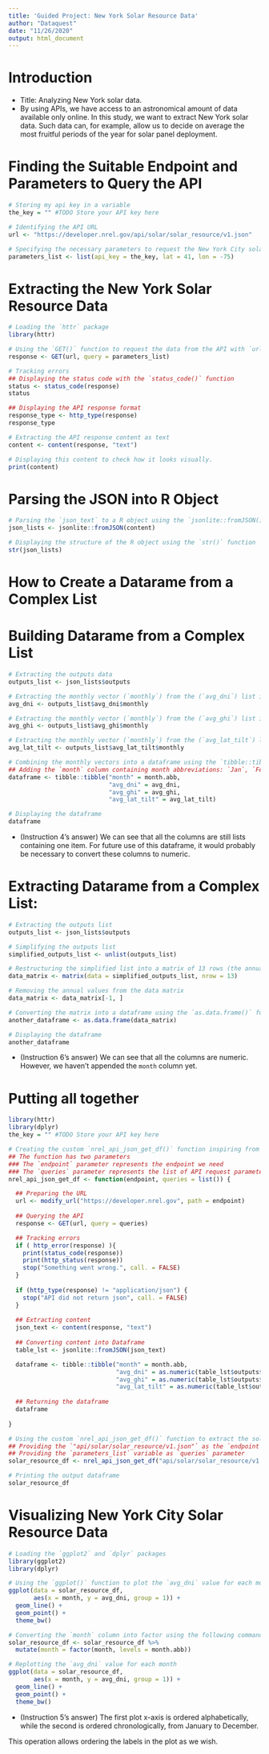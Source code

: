 ```yaml
---
title: 'Guided Project: New York Solar Resource Data'
author: "Dataquest"
date: "11/26/2020"
output: html_document
---
```


# Introduction
- Title: Analyzing New York solar data.
- By using APIs, we have access to an astronomical amount of data available only online. In this study, we want to extract New York solar data. Such data can, for example, allow us to decide on average the most fruitful periods of the year for solar panel deployment.
        
# Finding the Suitable Endpoint and Parameters to Query the API
```r
# Storing my api key in a variable
the_key = "" #TODO Store your API key here

# Identifying the API URL
url <- "https://developer.nrel.gov/api/solar/solar_resource/v1.json"

# Specifying the necessary parameters to request the New York City solar data
parameters_list <- list(api_key = the_key, lat = 41, lon = -75)
```

# Extracting the New York Solar Resource Data 
```r
# Loading the `httr` package
library(httr)

# Using the `GET()` function to request the data from the API with `url` and `parameters_list`
response <- GET(url, query = parameters_list)

# Tracking errors 
## Displaying the status code with the `status_code()` function
status <- status_code(response)
status

## Displaying the API response format
response_type <- http_type(response)
response_type

# Extracting the API response content as text
content <- content(response, "text")

# Displaying this content to check how it looks visually.
print(content)
```

# Parsing the JSON into R Object
```r
# Parsing the `json_text` to a R object using the `jsonlite::fromJSON()` function
json_lists <- jsonlite::fromJSON(content)

# Displaying the structure of the R object using the `str()` function
str(json_lists)
```

# How to Create a Datarame from a Complex List

# Building Datarame from a Complex List
```r
# Extracting the outputs data
outputs_list <- json_lists$outputs

# Extracting the monthly vector (`monthly`) from the (`avg_dni`) list in the outputs data
avg_dni <- outputs_list$avg_dni$monthly

# Extracting the monthly vector (`monthly`) from the (`avg_ghi`) list in the outputs data
avg_ghi <- outputs_list$avg_ghi$monthly

# Extracting the monthly vector (`monthly`) from the (`avg_lat_tilt`) list in the outputs data
avg_lat_tilt <- outputs_list$avg_lat_tilt$monthly

# Combining the monthly vectors into a dataframe using the `tibble::tibble()` function
## Adding the `month` column containing month abbreviations: `Jan`, `Fev`,...,`Dec`
dataframe <- tibble::tibble("month" = month.abb,
                            "avg_dni" = avg_dni, 
                            "avg_ghi" = avg_ghi, 
                            "avg_lat_tilt" = avg_lat_tilt)

# Displaying the dataframe
dataframe
```

- (Instruction 4's answer)
We can see that all the columns are still lists containing one item. For future use of this dataframe, it would probably be necessary to convert these columns to numeric.

# Extracting Datarame from a Complex List: 
```r
# Extracting the outputs list
outputs_list <- json_lists$outputs

# Simplifying the outputs list
simplified_outputs_list <- unlist(outputs_list)

# Restructuring the simplified list into a matrix of 13 rows (the annual value and 12 months values)
data_matrix <- matrix(data = simplified_outputs_list, nrow = 13)

# Removing the annual values from the data matrix
data_matrix <- data_matrix[-1, ]

# Converting the matrix into a dataframe using the `as.data.frame()` function
another_dataframe <- as.data.frame(data_matrix)

# Displaying the dataframe
another_dataframe
```

- (Instruction 6's answer)
We can see that all the columns are numeric. However, we haven't appended the `month` column yet.

# Putting all together
```r
library(httr)
library(dplyr)
the_key = "" #TODO Store your API key here 

# Creating the custom `nrel_api_json_get_df()` function inspiring from what we did in the previous missions
## The function has two parameters
### The `endpoint` parameter represents the endpoint we need
### The `queries` parameter represents the list of API request parameters.
nrel_api_json_get_df <- function(endpoint, queries = list()) {

  ## Preparing the URL 
  url <- modify_url("https://developer.nrel.gov", path = endpoint)
  
  ## Querying the API
  response <- GET(url, query = queries)

  ## Tracking errors
  if ( http_error(response) ){
    print(status_code(response))
    print(http_status(response))
    stop("Something went wrong.", call. = FALSE)
  }
    
  if (http_type(response) != "application/json") {
    stop("API did not return json", call. = FALSE)
  }
  
  ## Extracting content
  json_text <- content(response, "text")
    
  ## Converting content into Dataframe
  table_lst <- jsonlite::fromJSON(json_text)

  dataframe <- tibble::tibble("month" = month.abb,
                              "avg_dni" = as.numeric(table_lst$outputs$avg_dni$monthly),
                              "avg_ghi" = as.numeric(table_lst$outputs$avg_ghi$monthly),
                              "avg_lat_tilt" = as.numeric(table_lst$outputs$avg_lat_tilt$monthly))
    
  ## Returning the dataframe  
  dataframe
    
}

# Using the custom `nrel_api_json_get_df()` function to extract the solar resource as a dataframe
## Providing the `"api/solar/solar_resource/v1.json"` as the `endpoint` parameter
## Providing the `parameters_list` variable as `queries` parameter
solar_resource_df <- nrel_api_json_get_df("api/solar/solar_resource/v1.json", parameters_list)

# Printing the output dataframe
solar_resource_df
```

# Visualizing New York City Solar Resource Data
```r
# Loading the `ggplot2` and `dplyr` packages
library(ggplot2)
library(dplyr)

# Using the `ggplot()` function to plot the `avg_dni` value for each month 
ggplot(data = solar_resource_df,
       aes(x = month, y = avg_dni, group = 1)) +
  geom_line() +
  geom_point() +
  theme_bw()

# Converting the `month` column into factor using the following command  
solar_resource_df <- solar_resource_df %>% 
  mutate(month = factor(month, levels = month.abb))

# Replotting the `avg_dni` value for each month 
ggplot(data = solar_resource_df,
       aes(x = month, y = avg_dni, group = 1)) +
  geom_line() +
  geom_point() +
  theme_bw()

```

- (Instruction 5's answer)
The first plot x-axis is ordered alphabetically, while the second is ordered chronologically, from January to December. 

This operation allows ordering the labels in the plot as we wish.


